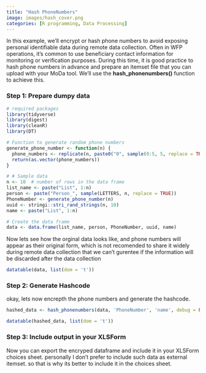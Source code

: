 ```yaml
---
title: "Hash PhoneNumbers"
image: images/hash_cover.png
categories: [R programming, Data Processing]
---
```


In this example, we'll encrypt or hash phone numbers to avoid exposing personal identifiable data during remote data collection. Often in WFP operations, it's common to use beneficiary contact information for monitoring or verification purposes.  During this time, it is good practice to hash phone numbers in advance and prepare an itemset file that you can upload with your MoDa tool. We'll use the **hash_phonenumbers()** function to achieve this.


### Step 1: Prepare dumpy data

```r
# required packages
library(tidyverse)
library(digest)
library(cleanR)
library(DT)

# Function to generate random phone numbers
generate_phone_number <- function(n) {
  phone_numbers <- replicate(n, paste0("0", sample(0:5, 5, replace = TRUE), collapse = ""))
  return(as.vector(phone_numbers))
}

# # Sample data
n <- 10  # number of rows in the data frame
list_name <- paste("List", 1:n)
person <- paste("Person_", sample(LETTERS, n, replace = TRUE))
PhoneNumber <- generate_phone_number(n)
uuid <- stringi::stri_rand_strings(n, 10)
name <- paste("List", 1:n)

# Create the data frame
data <- data.frame(list_name, person, PhoneNumber, uuid, name)

```

Now lets see how the orginal data looks like, and phone numbers will appear as their original form, which is not recomended to share it widely during remote data collection that we can't gurentee if the information will be discarded after the data collection

```r
datatable(data, list(dom = 't'))
```

### Step 2: Generate Hashcode

okay, lets now encrepth the phone numbers and generate the hashcode. 

```r
hashed_data <- hash_phonenumbers(data, 'PhoneNumber', 'name', debug = FALSE)

datatable(hashed_data, list(dom = 't'))
```

### Step 3: Include output in your XLSForm

Now you can export the encryped dataframe and include it in your XLSForm choices sheet. personally I don't prefer to include such data as external itemset. so that is why its better to include it in the choices sheet.





